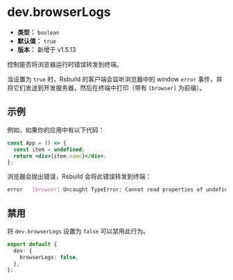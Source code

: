 # dev.browserLogs

- **类型：** `boolean`
- **默认值：** `true`
- **版本：** 新增于 v1.5.13

控制是否将浏览器运行时错误转发到终端。

当设置为 `true` 时，Rsbuild 的客户端会监听浏览器中的 window `error` 事件，并将它们发送到开发服务器，然后在终端中打印（带有 `[browser]` 为前缀）。

## 示例

例如，如果你的应用中有以下代码：

```jsx title="src/App.jsx"
const App = () => {
  const item = undefined;
  return <div>{item.name}</div>;
};
```

浏览器会抛出错误，Rsbuild 会将此错误转发到终端：

```bash
error   [browser] Uncaught TypeError: Cannot read properties of undefined (reading 'name') (src/App.jsx:3:0)
```

## 禁用

将 `dev.browserLogs` 设置为 `false` 可以禁用此行为。

```ts title="rsbuild.config.ts"
export default {
  dev: {
    browserLogs: false,
  },
};
```
